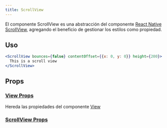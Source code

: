 ```yaml
---
title: ScrollView
---
```


El componente ScrollView es una abstracción del componente [React Native ScrollView](https://reactnative.dev/docs/scrollview),
agregando el beneficio de gestionar los estilos como propiedad. 

## Uso

```jsx
<ScrollView bounces={false} contentOffset={{x: 0, y: 0}} height={200}>
  This is a scroll view
</ScrollView>
```

## Props

### [View Props](view#props)
Hereda las propiedades del componente [View](view#props)

### [ScrollView Props](https://reactnative.dev/docs/scrollview#props)